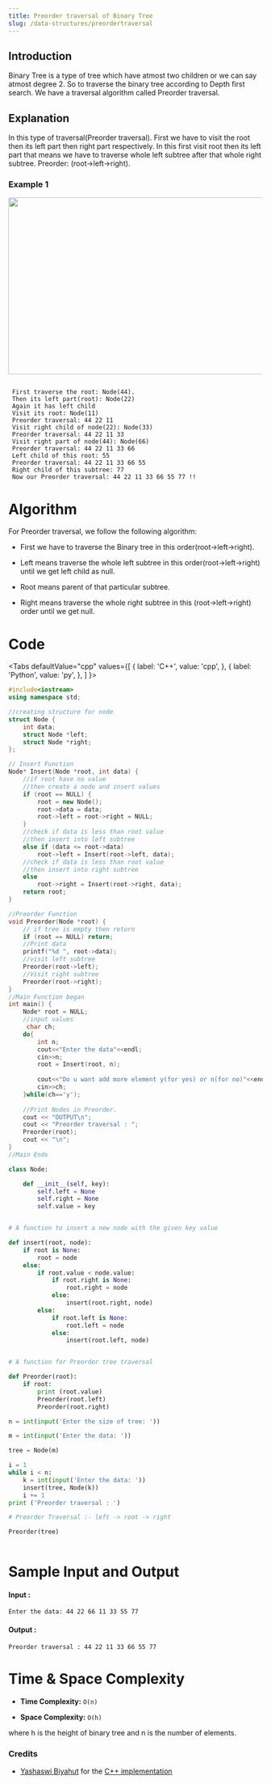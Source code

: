 ```yaml
---
title: Preorder traversal of Binary Tree
slug: /data-structures/preordertraversal
---
```


## Introduction

Binary Tree is a type of tree which have atmost two children or we can say atmost degree 2. So to traverse the binary tree according to Depth first search. We have a traversal algorithm called Preorder traversal.

## Explanation 
In this type of traversal(Preorder traversal). First we have to visit the root then its left part then right part respectively. In this first visit root then its left part that means we have to traverse whole left subtree after that whole right subtree. Preorder: (root->left->right). 
### Example 1

<img src="https://i.imgur.com/f0nHPpz.jpg?1" width="600" height="350"/>

```

 First traverse the root: Node(44).
 Then its left part(root): Node(22)
 Again it has left child
 Visit its root: Node(11)
 Preorder traversal: 44 22 11
 Visit right child of node(22): Node(33)
 Preorder traversal: 44 22 11 33
 Visit right part of node(44): Node(66)
 Preorder traversal: 44 22 11 33 66 
 Left child of this root: 55
 Preorder traversal: 44 22 11 33 66 55
 Right child of this subtree: 77
 Now our Preorder traversal: 44 22 11 33 66 55 77 !!

```
# Algorithm

For Preorder traversal, we follow the following algorithm:

* First we have to traverse the Binary tree in this order(root->left->right).

* Left means traverse the whole left subtree in this order(root->left->right) until we get left child as null. 

* Root means parent of that particular subtree.

* Right means traverse the whole right subtree in this (root->left->right) order until we get null.

# Code


<Tabs
  defaultValue="cpp"
  values={[
    { label: 'C++', value: 'cpp', },
    { label: 'Python', value: 'py', },
  ]
}>
<TabItem value="cpp">

```cpp
#include<iostream>
using namespace std;

//creating structure for node
struct Node {
    int data;
    struct Node *left;
    struct Node *right;
};

// Insert Function
Node* Insert(Node *root, int data) {
    //if root have no value
    //then create a node and insert values
    if (root == NULL) {
        root = new Node();
        root->data = data;
        root->left = root->right = NULL;
    }
    //check if data is less than root value
    //then insert into left subtree
    else if (data <= root->data)
        root->left = Insert(root->left, data);
    //check if data is less than root value
    //then insert into right subtree
    else
        root->right = Insert(root->right, data);
    return root;
}

//Preorder Function
void Preorder(Node *root) {
    // if tree is empty then return
    if (root == NULL) return;
    //Print data
    printf("%d ", root->data);
    //visit left subtree
    Preorder(root->left);    
    //Visit right subtree
    Preorder(root->right);
}
//Main Function began
int main() {
    Node* root = NULL;
    //input values
     char ch;
    do{
        int n;
        cout<<"Enter the data"<<endl;
        cin>>n;
        root = Insert(root, n);
       
        cout<<"Do u want add more element y(for yes) or n(for no)"<<endl;
        cin>>ch;
    }while(ch=='y');
    
    //Print Nodes in Preorder.
    cout << "OUTPUT\n";
    cout << "Preorder traversal : ";
    Preorder(root);
    cout << "\n";
}
//Main Ends

```
</TabItem>

<TabItem value="py">

```python   
class Node:

    def __init__(self, key):
        self.left = None
        self.right = None
        self.value = key


# A function to insert a new node with the given key value

def insert(root, node):
    if root is None:
        root = node
    else:
        if root.value < node.value:
            if root.right is None:
                root.right = node
            else:
                insert(root.right, node)
        else:
            if root.left is None:
                root.left = node
            else:
                insert(root.left, node)


# A function for Preorder tree traversal

def Preorder(root):
    if root:
        print (root.value)
        Preorder(root.left)
        Preorder(root.right)

n = int(input('Enter the size of tree: '))

m = int(input('Enter the data: '))

tree = Node(m)

i = 1
while i < n:
    k = int(input('Enter the data: '))
    insert(tree, Node(k))
    i += 1
print ('Preorder traversal : ')

# Preorder Traversal :- left -> root -> right

Preorder(tree)			
    
```
</TabItem>
</Tabs>

# Sample Input and Output


#### Input :

```
Enter the data: 44 22 66 11 33 55 77 

```
#### Output :

```
Preorder traversal : 44 22 11 33 66 55 77
```

# Time & Space Complexity
 
- **Time Complexity:** `O(n)`

- **Space Complexity:** `O(h)`

where h is the height of binary tree and n is the number of elements.

### Credits
* [Yashaswi Biyahut](https://github.com/yashaswibiyahut) for the [C++ implementation](https://github.com/TesseractCoding/NeoAlgo/blob/master/C-Plus-Plus/ds/Inorder.cpp)